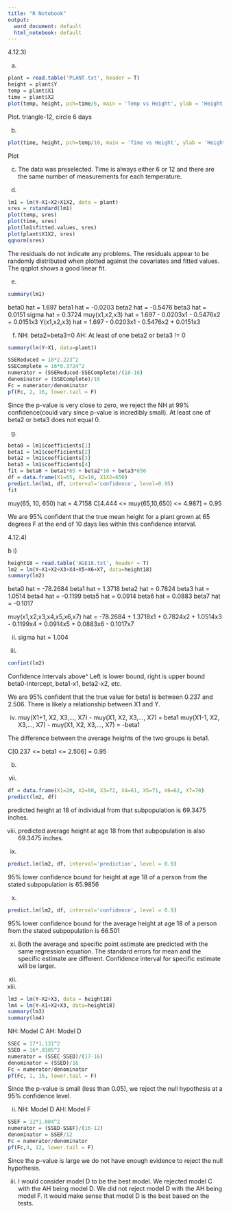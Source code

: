 ---
title: "R Notebook"
output:
  word_document: default
  html_notebook: default
---

4.12.3)

a)
```{r}
plant = read.table('PLANT.txt', header = T)
height = plant$Y
temp = plant$X1
time = plant$X2
plot(temp, height, pch=time/6, main = 'Temp vs Height', ylab = 'Height (inches)', xlab = 'Temp (F)')
```
Plot. triangle-12, circle 6 days

b)
```{r}
plot(time, height, pch=temp/10, main = 'Time vs Height', ylab = 'Height (inches)', xlab = 'Time (days)')
```
Plot

c)
The data was preselected. Time is always either 6 or 12 and there are the same number of measurements for each temperature.

d)
```{r}
lm1 = lm(Y~X1+X2+X1X2, data = plant)
sres = rstandard(lm1)
plot(temp, sres)
plot(time, sres)
plot(lm1$fitted.values, sres)
plot(plant$X1X2, sres)
qqnorm(sres)
```
The residuals do not indicate any problems. The residuals appear to be randomly distributed when plotted against the covariates and fitted values. The qqplot shows a good linear fit.

e)
```{r}
summary(lm1)
```
beta0 hat = 1.697
beta1 hat = -0.0203
beta2 hat = -0.5476
beta3 hat = 0.0151
sigma hat = 0.3724
muy(x1,x2,x3) hat = 1.697 - 0.0203x1 - 0.5476x2 + 0.0151x3
Y(x1,x2,x3) hat = 1.697 - 0.0203x1 - 0.5476x2 + 0.0151x3

f)
NH: beta2=beta3=0       AH: At least of one beta2 or beta3 != 0
```{r}
summary(lm(Y~X1, data=plant))
```
```{r}
SSEReduced = 18*2.223^2
SSEComplete = 16*0.3724^2
numerator = (SSEReduced-SSEComplete)/(18-16)
denominator = (SSEComplete)/16
Fc = numerator/denominator
pf(Fc, 2, 16, lower.tail = F)
```
Since the p-value is very close to zero, we reject the NH at 99% confidence(could vary since p-value is incredibly small). At least one of beta2 or beta3 does not equal 0.


g) 
```{r}
beta0 = lm1$coefficients[1]
beta1 = lm1$coefficients[2]
beta2 = lm1$coefficients[3]
beta3 = lm1$coefficients[4]
fit = beta0 + beta1*65 + beta2*10 + beta3*650
df = data.frame(X1=65, X2=10, X1X2=650)
predict.lm(lm1, df, interval='confidence', level=0.95)
fit

```
muy(65, 10, 650) hat = 4.7158
C[4.444 <= muy(65,10,650) <= 4.987] = 0.95

We are 95% confident that the true mean height for a plant grown at 65 degrees F at the end of 10 days lies within this confidence interval.




4.12.4)

b i)
```{r}
height18 = read.table('AGE18.txt', header = T)
lm2 = lm(Y~X1+X2+X3+X4+X5+X6+X7, data=height18)
summary(lm2)
```
beta0 hat = -78.2684
beta1 hat = 1.3718
beta2 hat = 0.7824
beta3 hat = 1.0514
beta4 hat = -0.1199
beta5 hat = 0.0914
beta6 hat = 0.0883
beta7 hat = -0.1017

muy(x1,x2,x3,x4,x5,x6,x7) hat = -78.2684 + 1.3718x1 + 0.7824x2 + 1.0514x3 - 0.1199x4 + 0.0914x5 + 0.0883x6 - 0.1017x7

ii)
sigma hat = 1.004


iii)
```{r}
confint(lm2)
```
Confidence intervals above^
Left is lower bound, right is upper bound
beta0-intercept, beta1-x1, beta2-x2, etc.

We are 95% confident that the true value for beta1 is between 0.237 and 2.506. There is likely a relationship between X1 and Y.

iv)
muy(X1+1, X2, X3,..., X7) - muy(X1, X2, X3,..., X7) = beta1
muy(X1-1, X2, X3,..., X7) - muy(X1, X2, X3,..., X7) = -beta1


The difference between the average heights of the two groups is beta1.

C[0.237 <= beta1 <= 2.506] = 0.95


b)
vii)
```{r}
df = data.frame(X1=20, X2=60, X3=72, X4=61, X5=71, X6=62, X7=70)
predict(lm2, df)
```
predicted height at 18 of individual from that subpopulation is 69.3475 inches.

viii)
predicted average height at age 18 from that subpopulation is also 69.3475 inches.


ix)
```{r}
predict.lm(lm2, df, interval='prediction', level = 0.9)
```

95% lower confidence bound for height at age 18 of a person from the stated subpopulation is 65.9856


x)
```{r}
predict.lm(lm2, df, interval='confidence', level = 0.9)
```
95% lower confidence bound for the average height at age 18 of a person from the stated subpopulation is 66.501

xi)
Both the average and specific point estimate are predicted with the same regression equation. The standard errors for mean and the specific estimate are different. Confidence interval for specific estimate will be larger.



c)
i)
```{r}
lm3 = lm(Y~X2+X3, data = height18)
lm4 = lm(Y~X1+X2+X3, data=height18)
summary(lm3)
summary(lm4)
```

NH: Model C       AH: Model D
```{r}
SSEC = 17*1.131^2
SSED = 16*.9305^2
numerator = (SSEC-SSED)/(17-16)
denominator = (SSED)/16
Fc = numerator/denominator
pf(Fc, 1, 16, lower.tail = F)
```
Since the p-value is small (less than 0.05), we reject the null hypothesis at a 95% confidence level.



ii)
NH: Model D       AH: Model F
```{r}
SSEF = 12*1.004^2
numerator = (SSED-SSEF)/(16-12)
denominator = SSEF/12
Fc = numerator/denominator
pf(Fc,4, 12, lower.tail = F)
```
Since the p-value is large we do not have enough evidence to reject the null hypothesis.

iii)
I would consider model D to be the best model. We rejected model C with the AH being model D. We did not reject model D with the AH being model F. It would make sense that model D is the best based on the tests. 
